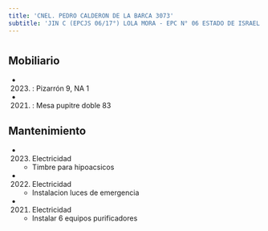 ```yaml
---
title: 'CNEL. PEDRO CALDERON DE LA BARCA 3073'
subtitle: 'JIN C (EPCJS 06/17°) LOLA MORA - EPC N° 06 ESTADO DE ISRAEL'
---
```


#


## Mobiliario

*  (2023) : Pizarrón 9, NA 1 

*  (2021) : Mesa pupitre doble 83 





## Mantenimiento

*  (2023) Electricidad 
    + Timbre para hipoacsicos

*  (2022) Electricidad 
    + Instalacion luces de emergencia

*  (2021) Electricidad 
    + Instalar 6 equipos purificadores



